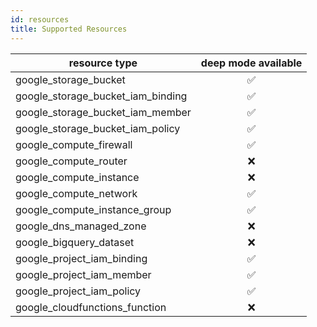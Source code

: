 ```yaml
---
id: resources
title: Supported Resources
---
```



|resource type|deep mode available|
|---|:-:|
| google_storage_bucket | ✅ |
| google_storage_bucket_iam_binding | ✅ |
| google_storage_bucket_iam_member | ✅ |
| google_storage_bucket_iam_policy | ✅ |
| google_compute_firewall | ✅ |
| google_compute_router | ❌ |
| google_compute_instance | ❌ |
| google_compute_network | ✅ |
| google_compute_instance_group | ✅ |
| google_dns_managed_zone | ❌ |
| google_bigquery_dataset | ❌ |
| google_project_iam_binding | ✅ |
| google_project_iam_member | ✅ |
| google_project_iam_policy | ✅ |
| google_cloudfunctions_function | ❌ |
